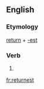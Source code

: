 ==English==

===Etymology===
[[return]] + [[-est]]

===Verb===
{{head|en}}

# {{second-person singular of|return|lang=en}}

[[fr:returnest]]
